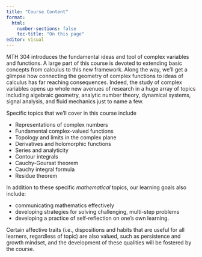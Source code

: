 ```yaml
---
title: "Course Content"
format: 
  html:
    number-sections: false
    toc-title: "On this page"
editor: visual
---
```


MTH 304 introduces the fundamental ideas and tool of complex variables and functions. A large part of this course is devoted to extending basic concepts from calculus to this new framework. Along the way, we'll get a glimpse how connecting the geometry of complex functions to ideas of calculus has far reaching consequences. Indeed, the study of complex variables opens up whole new avenues of research in a huge array of topics including algebraic geometry, analytic number theory, dynamical systems, signal analysis, and fluid mechanics just to name a few.

Specific topics that we'll cover in this course include

-   Representations of complex numbers
-   Fundamental complex-valued functions
-   Topology and limits in the complex plane
-   Derivatives and holomorphic functions
-   Series and analyticity
-   Contour integrals
-   Cauchy-Goursat theorem
-   Cauchy integral formula
-   Residue theorem

In addition to these specific *mathematical* topics, our learning goals also include:

-   communicating mathematics effectively
-   developing strategies for solving challenging, multi-step problems
-   developing a practice of self-reflection on one's own learning.

Certain affective traits (i.e., dispositions and habits that are useful for all learners, regardless of topic) are also valued, such as persistence and growth mindset, and the development of these qualities will be fostered by the course.
